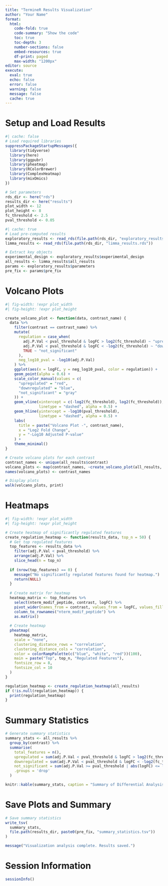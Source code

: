 ```yaml
---
title: "TermineR Results Visualization"
author: "Your Name"
format:
  html:
    code-fold: true
    code-summary: "Show the code"
    toc: true
    toc-depth: 3
    number-sections: false
    embed-resources: true
    df-print: paged
    max-width: "1200px"
editor: source
execute:
  eval: true
  echo: false
  error: false
  warning: false
  message: false
  cache: true
---
```


# Setup and Load Results

```r
#| cache: false
# Load required libraries
suppressPackageStartupMessages({
  library(tidyverse)
  library(here)
  library(ggpubr)
  library(pheatmap)
  library(RColorBrewer)
  library(ComplexHeatmap)
  library(mixOmics)
})

# Set parameters
rds_dir <- here("rds")
results_dir <- here("results")
plot_width <- 12
plot_height <- 8
fc_threshold <- 2.5
pval_threshold <- 0.05
```

```r
#| cache: true
# Load pre-computed results
exploratory_results <- read_rds(file.path(rds_dir, "exploratory_results.rds"))
limma_results <- read_rds(file.path(rds_dir, "limma_results.rds"))

# Extract key objects
experimental_design <- exploratory_results$experimental_design
all_results <- limma_results$all_results
params <- exploratory_results$parameters
pre_fix <- params$pre_fix
```

# Volcano Plots

```r
#| fig-width: !expr plot_width
#| fig-height: !expr plot_height

create_volcano_plot <- function(data, contrast_name) {
  data %>%
    filter(contrast == contrast_name) %>%
    mutate(
      regulation = case_when(
        adj.P.Val < pval_threshold & logFC > log2(fc_threshold) ~ "upregulated",
        adj.P.Val < pval_threshold & logFC < -log2(fc_threshold) ~ "downregulated",
        TRUE ~ "not_significant"
      ),
      neg_log10_pval = -log10(adj.P.Val)
    ) %>%
    ggplot(aes(x = logFC, y = neg_log10_pval, color = regulation)) +
    geom_point(alpha = 0.6) +
    scale_color_manual(values = c(
      "upregulated" = "red",
      "downregulated" = "blue",
      "not_significant" = "gray"
    )) +
    geom_vline(xintercept = c(-log2(fc_threshold), log2(fc_threshold)), 
               linetype = "dashed", alpha = 0.5) +
    geom_hline(yintercept = -log10(pval_threshold), 
               linetype = "dashed", alpha = 0.5) +
    labs(
      title = paste("Volcano Plot -", contrast_name),
      x = "Log2 Fold Change",
      y = "-Log10 Adjusted P-value"
    ) +
    theme_minimal()
}

# Create volcano plots for each contrast
contrast_names <- unique(all_results$contrast)
volcano_plots <- map(contrast_names, ~create_volcano_plot(all_results, .x))
names(volcano_plots) <- contrast_names

# Display plots
walk(volcano_plots, print)
```

# Heatmaps

```r
#| fig-width: !expr plot_width
#| fig-height: !expr plot_height

# Create heatmap of significantly regulated features
create_regulation_heatmap <- function(results_data, top_n = 50) {
  # Get top regulated features
  top_features <- results_data %>%
    filter(adj.P.Val < pval_threshold) %>%
    arrange(adj.P.Val) %>%
    slice_head(n = top_n)
  
  if (nrow(top_features) == 0) {
    message("No significantly regulated features found for heatmap.")
    return(NULL)
  }
  
  # Create matrix for heatmap
  heatmap_matrix <- top_features %>%
    select(nterm_modif_peptide, contrast, logFC) %>%
    pivot_wider(names_from = contrast, values_from = logFC, values_fill = 0) %>%
    column_to_rownames("nterm_modif_peptide") %>%
    as.matrix()
  
  # Create heatmap
  pheatmap(
    heatmap_matrix,
    scale = "none",
    clustering_distance_rows = "correlation",
    clustering_distance_cols = "correlation",
    color = colorRampPalette(c("blue", "white", "red"))(100),
    main = paste("Top", top_n, "Regulated Features"),
    fontsize_row = 8,
    fontsize_col = 10
  )
}

regulation_heatmap <- create_regulation_heatmap(all_results)
if (!is.null(regulation_heatmap)) {
  print(regulation_heatmap)
}
```

# Summary Statistics

```r
# Generate summary statistics
summary_stats <- all_results %>%
  group_by(contrast) %>%
  summarise(
    total_features = n(),
    upregulated = sum(adj.P.Val < pval_threshold & logFC > log2(fc_threshold)),
    downregulated = sum(adj.P.Val < pval_threshold & logFC < -log2(fc_threshold)),
    not_significant = sum(adj.P.Val >= pval_threshold | abs(logFC) <= log2(fc_threshold)),
    .groups = 'drop'
  )

knitr::kable(summary_stats, caption = "Summary of Differential Analysis Results")
```

# Save Plots and Summary

```r
# Save summary statistics
write_tsv(
  summary_stats,
  file.path(results_dir, paste0(pre_fix, "summary_statistics.tsv"))
)

message("Visualization analysis complete. Results saved.")
```

# Session Information

```r
sessionInfo()
```
